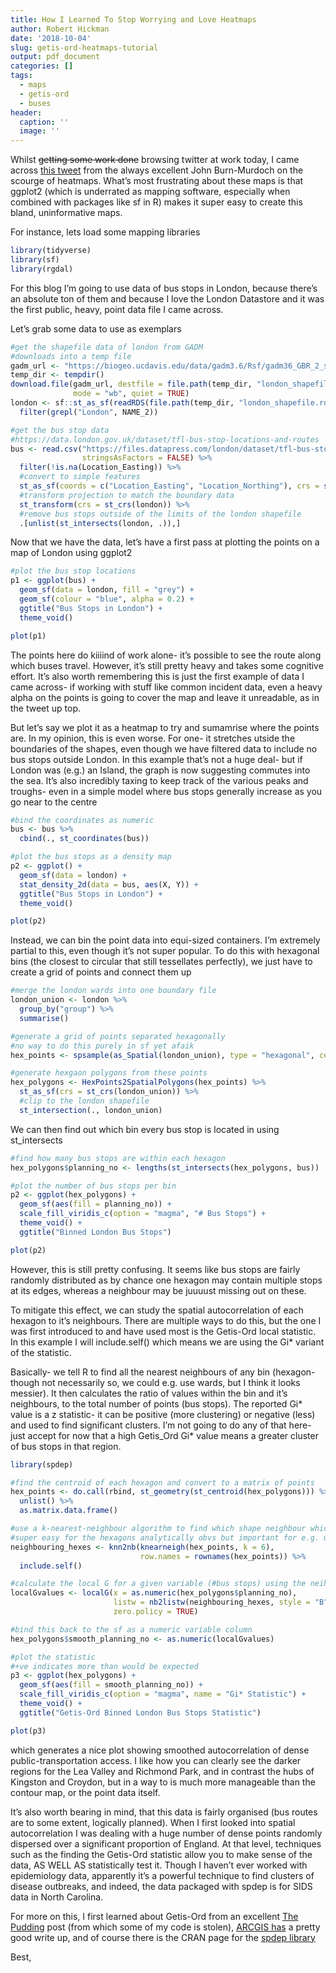 ```yaml
---
title: How I Learned To Stop Worrying and Love Heatmaps
author: Robert Hickman
date: '2018-10-04'
slug: getis-ord-heatmaps-tutorial
output: pdf_document
categories: []
tags:
  - maps
  - getis-ord
  - buses
header:
  caption: ''
  image: ''
---
```



Whilst ~~getting some work done~~ browsing twitter at work today, I came across [this tweet](https://twitter.com/jburnmurdoch/status/1047470445459644416) from the always excellent John Burn-Murdoch on the scourge of heatmaps. 
What's most frustrating about these maps is that ggplot2 (which is underrated as mapping software, especially when combined with packages like sf in R) makes it super easy to create this bland, uninformative maps. 

For instance, lets load some mapping libraries

```r
library(tidyverse)
library(sf)
library(rgdal)

```

For this blog I'm going to use data of bus stops in London, because there's an absolute ton of them and because I love the London Datastore and it was the first public, heavy, point data file I came across.

Let's grab some data to use as exemplars

```r
#get the shapefile data of london from GADM
#downloads into a temp file
gadm_url <- "https://biogeo.ucdavis.edu/data/gadm3.6/Rsf/gadm36_GBR_2_sf.rds"
temp_dir <- tempdir()
download.file(gadm_url, destfile = file.path(temp_dir, "london_shapefile.rds"), 
              mode = "wb", quiet = TRUE)
london <- sf::st_as_sf(readRDS(file.path(temp_dir, "london_shapefile.rds"))) %>%
  filter(grepl("London", NAME_2))

#get the bus stop data
#https://data.london.gov.uk/dataset/tfl-bus-stop-locations-and-routes
bus <- read.csv("https://files.datapress.com/london/dataset/tfl-bus-stop-locations-and-routes/bus-stops-10-06-15.csv",
                stringsAsFactors = FALSE) %>%
  filter(!is.na(Location_Easting)) %>%
  #convert to simple features
  st_as_sf(coords = c("Location_Easting", "Location_Northing"), crs = st_crs("+init=epsg:27700")) %>%
  #transform projection to match the boundary data
  st_transform(crs = st_crs(london)) %>%
  #remove bus stops outside of the limits of the london shapefile
  .[unlist(st_intersects(london, .)),]

```

Now that we have the data, let's have a first pass at plotting the points on a map of London using ggplot2

```r
#plot the bus stop locations
p1 <- ggplot(bus) +
  geom_sf(data = london, fill = "grey") +
  geom_sf(colour = "blue", alpha = 0.2) +
  ggtitle("Bus Stops in London") +
  theme_void()

plot(p1)

```

The points here do kiiiind of work alone- it's possible to see the route along which buses travel. However, it's still pretty heavy and takes some cognitive effort. It's also worth remembering this is just the first example of data I came across- if working with stuff like common incident data, even a heavy alpha on the points is going to cover the map and leave it unreadable, as in the tweet up top.

But let's say we plot it as a heatmap to try and sumamrise where the points are. In my opinion, this is even worse. For one- it stretches utside the boundaries of the shapes, even though we have filtered data to include no bus stops outside London. In this example that's not a huge deal- but if London was (e.g.) an Island, the graph is now suggesting commutes into the sea. It's also incredibly taxing to keep track of the various peaks and troughs- even in a simple model where bus stops generally increase as you go near to the centre

```r
#bind the coordinates as numeric
bus <- bus %>%
  cbind(., st_coordinates(bus))

#plot the bus stops as a density map
p2 <- ggplot() +
  geom_sf(data = london) +
  stat_density_2d(data = bus, aes(X, Y)) +
  ggtitle("Bus Stops in London") +
  theme_void()

plot(p2)
```


Instead, we can bin the point data into equi-sized containers. I'm extremely partial to this, even though it's not super popular. To do this with hexagonal bins (the closest to circular that still tessellates perfectly), we just have to create a grid of points and connect them up

```r
#merge the london wards into one boundary file
london_union <- london %>%
  group_by("group") %>%
  summarise()

#generate a grid of points separated hexagonally
#no way to do this purely in sf yet afaik
hex_points <- spsample(as_Spatial(london_union), type = "hexagonal", cellsize = 0.01)

#generate hexgaon polygons from these points
hex_polygons <- HexPoints2SpatialPolygons(hex_points) %>%
  st_as_sf(crs = st_crs(london_union)) %>%
  #clip to the london shapefile
  st_intersection(., london_union)

```

We can then find out which bin every bus stop is located in using st_intersects

```r
#find how many bus stops are within each hexagon
hex_polygons$planning_no <- lengths(st_intersects(hex_polygons, bus))

#plot the number of bus stops per bin
p2 <- ggplot(hex_polygons) +
  geom_sf(aes(fill = planning_no)) +
  scale_fill_viridis_c(option = "magma", "# Bus Stops") +
  theme_void() +
  ggtitle("Binned London Bus Stops")

plot(p2)

```

However, this is still pretty confusing. It seems like bus stops are fairly randomly distributed as by chance one hexagon may contain multiple stops at its edges, whereas a neighbour may be juuuust missing out on these. 

To mitigate this effect, we can study the spatial autocorrelation of each hexagon to it's neighbours. There are multiple ways to do this, but the one I was first introduced to and have used most is the Getis-Ord local statistic. In this example I will include.self()
which means we are using the Gi* variant of the statistic.

Basically- we tell R to find all the nearest neighbours of any bin (hexagon- though not necessarily so, we could e.g. use wards, but I think it looks messier). It then calculates the ratio of values within the bin and it's neighbours, to the total number of points (bus stops). The reported Gi\* value is a z statistic- it can be positive (more clustering) or negative (less) and used to find significant clusters. I'm not going to do any of that here- just accept for now that a high Getis_Ord Gi\* value means a greater cluster of bus stops in that region.
 
```r
library(spdep)

#find the centroid of each hexagon and convert to a matrix of points
hex_points <- do.call(rbind, st_geometry(st_centroid(hex_polygons))) %>%
  unlist() %>%
  as.matrix.data.frame()

#use a k-nearest-neighbour algorithm to find which shape neighbour which
#super easy for the hexagons analytically obvs but important for e.g. using the ward boundaries instead
neighbouring_hexes <- knn2nb(knearneigh(hex_points, k = 6), 
                             row.names = rownames(hex_points)) %>%
  include.self()

#calculate the local G for a given variable (#bus stops) using the neihbours found previously
localGvalues <- localG(x = as.numeric(hex_polygons$planning_no),
                       listw = nb2listw(neighbouring_hexes, style = "B"),
                       zero.policy = TRUE)

#bind this back to the sf as a numeric variable column
hex_polygons$smooth_planning_no <- as.numeric(localGvalues)

#plot the statistic
#+ve indicates more than would be expected
p3 <- ggplot(hex_polygons) +
  geom_sf(aes(fill = smooth_planning_no)) +
  scale_fill_viridis_c(option = "magma", name = "Gi* Statistic") +
  theme_void() +
  ggtitle("Getis-Ord Binned London Bus Stops Statistic")

plot(p3)

```

which generates a nice plot showing smoothed autocorrelation of dense public-transportation access. I like how you can clearly see the darker regions for the Lea Valley and Richmond Park, and in contrast the hubs of Kingston and Croydon, but in a way to is much more manageable than the contour map, or the point data itself.

It's also worth bearing in mind, that this data is fairly organised (bus routes are to some extent, logically planned). When I first looked into spatial autocorrelation I was dealing with a huge number of dense points randomly dispersed over a significant proportion of England. At that level, techniques such as the finding the Getis-Ord statistic allow you to make sense of the data, AS WELL AS statistically test it. Though I haven't ever worked with epidemiology data, apparently it's a powerful technique to find clusters of disease outbreaks, and indeed, the data packaged with spdep is for SIDS data in North Carolina.

For more on this, I first learned about Getis-Ord from an excellent [The Pudding](https://pudding.cool/process/regional_smoothing/) post (from which some of my code is stolen), [ARCGIS has](http://pro.arcgis.com/en/pro-app/tool-reference/spatial-statistics/h-how-hot-spot-analysis-getis-ord-gi-spatial-stati.htm) a pretty good write up, and of course there is the CRAN page for the [spdep library](https://cran.r-project.org/web/packages/spdep/index.html)

Best,
